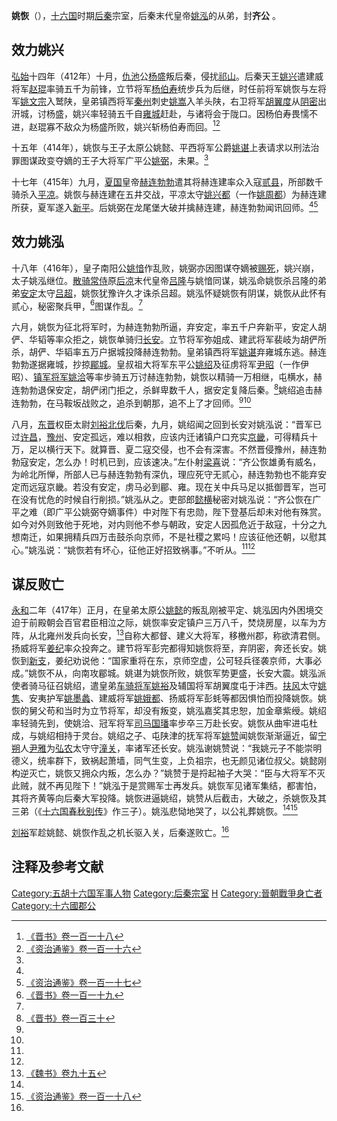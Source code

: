 {{Infobox Biography
| subject_name   = 姚恢
| image_name     = 
| image_size     = 
| image_caption  = 
| date_of_birth  = 4世纪
| place_of_birth = [[後秦|後秦]]
| date_of_death  = 417年
| place_of_death = [[後秦|後秦]]
| occupation     = [[後秦|後秦]]宗室
}}

'''姚恢'''（{{bd|4世纪||417年|catIdx=Y}}），[[十六国|十六国]]时期[[后秦|后秦]]宗室，后秦末代皇帝[[姚泓|姚泓]]的从弟，封'''齐公'''<!--可能是前代齐公[[姚崇_(后秦)|姚崇]]的儿子。-->。

== 效力姚兴 ==
[[弘始|弘始]]十四年（412年）十月，[[仇池|仇池]]公[[杨盛|杨盛]]叛后秦，侵扰[[祁山|祁山]]。后秦天王[[姚兴|姚兴]]遣建威将军[[赵琨|赵琨]]率骑五千为前锋，立节将军[[杨伯寿|杨伯寿]]统步兵为后继，时任前将军姚恢与左将军[[姚文宗|姚文宗]]入鹫陕，皇弟镇西将军[[秦州|秦州]]刺史[[姚嵩|姚嵩]]入羊头陕，右卫将军[[胡翼度|胡翼度]]从[[阴密|阴密]]出汧城，讨杨盛，姚兴率轻骑五千自[[雍城|雍城]]赶赴，与诸将会于陇口。因杨伯寿畏懦不进，赵琨寡不敌众为杨盛所败，姚兴斩杨伯寿而回。<ref name=BJ118>[[:s:晋书/卷118|《晋书》卷一百一十八]]</ref><ref name=ZZTJ116>[[:s:资治通鉴/卷116|《资治通鉴》卷一百一十六]]</ref>

十五年（414年），姚恢与王子太原公姚懿、平西将军公爵[[姚谌|姚谌]]上表请求以刑法治罪图谋政变夺嫡的王子大将军广平公[[姚弼|姚弼]]，未果。<ref name=BJ118/>

十七年（415年）九月，[[夏_(十六国)|夏国]]皇帝[[赫连勃勃|赫连勃勃]]遣其将赫连建率众入寇[[贰县|贰县]]，所部数千骑杀入[[平凉|平凉]]。姚恢与赫连建在五井交战，平凉太守[[姚兴都|姚兴都]]（一作[[姚周都|姚周都]]）为赫连建所获，夏军遂入[[新平|新平]]。后姚弼在龙尾堡大破并擒赫连建，赫连勃勃闻讯回师。<ref name=BJ118/><ref name=ZZTJ117>[[:s:资治通鉴/卷117|《资治通鉴》卷一百一十七]]</ref>

== 效力姚泓 ==
十八年（416年），皇子南阳公[[姚愔|姚愔]]作乱败，姚弼亦因图谋夺嫡被[[赐死|赐死]]，姚兴崩，太子姚泓继位。[[散骑常侍|散骑常侍]]原[[后凉|后凉]]末代皇帝[[吕隆|吕隆]]与姚愔同谋，姚泓命姚恢杀吕隆的弟弟[[安定郡|安定]]太守[[吕超_(后凉)|吕超]]，姚恢犹豫许久才诛杀吕超。姚泓怀疑姚恢有阴谋，姚恢从此怀有贰心，秘密聚兵甲，<ref name=BJ119>[[:s:晋书/卷119|《晋书》卷一百一十九]]</ref>图谋作乱。<ref name=ZZTJ117/>

六月，姚恢为征北将军时，为赫连勃勃所逼，弃安定，率五千户奔新平，安定人胡俨、华韬等率众拒之，姚恢单骑归[[长安|长安]]。立节将军弥姐成、建武将军裴岐为胡俨所杀，胡俨、华韬率五万户据城投降赫连勃勃。皇弟镇西将军[[姚谌|姚谌]]弃雍城东逃。赫连勃勃遂据雍城，抄掠[[郿城|郿城]]。皇叔祖大将军东平公[[姚绍_(后秦)|姚绍]]及征虏将军[[尹昭|尹昭]]（一作伊昭）、[[镇军将军|镇军将军]][[姚洽|姚洽]]等率步骑五万讨赫连勃勃，姚恢以精骑一万相继，屯横水，赫连勃勃退保安定，胡俨闭门拒之，杀鲜卑数千人，据安定复降后秦。<ref>[[:s:晋书/卷130|《晋书》卷一百三十]]</ref>姚绍追击赫连勃勃，在马鞍坂战败之，追杀到朝那，追不上了才回师。<ref name=ZZTJ117/><ref name=BJ119/>

八月，[[东晋|东晋]]权臣太尉[[刘裕北伐|刘裕北伐]]后秦，九月，姚绍闻之回到长安对姚泓说：“晋军已过[[许昌|许昌]]，[[豫州|豫州]]、安定孤远，难以相救，应该内迁诸镇户口充实[[京畿|京畿]]，可得精兵十万，足以横行天下。就算晋、夏二寇交侵，也不会有深害。不然晋侵豫州，赫连勃勃寇安定，怎么办！时机已到，应该速决。”左仆射[[梁喜|梁喜]]说：“齐公恢雄勇有威名，为岭北所惮，所部人已与赫连勃勃有深仇，理应死守无贰心，赫连勃勃也不能弃安定而远寇京畿。若没有安定，虏马必到郿、雍。现在关中兵马足以抵御晋军，岂可在没有忧危的时候自行削损。”姚泓从之。吏部郎[[懿横|懿横]]秘密对姚泓说：“齐公恢在广平之难（即广平公姚弼夺嫡事件）中对陛下有忠勋，陛下登基后却未对他有殊赏。如今对外则致他于死地，对内则他不参与朝政，安定人因孤危近于敌寇，十分之九想南迁，如果拥精兵四万击鼓杀向京师，不是社稷之累吗！应该征他还朝，以慰其心。”姚泓说：“姚恢若有坏心，征他正好招致祸事。”不听从。<ref name=ZZTJ117/><ref name=BJ119/>

== 谋反败亡 ==
[[永和_(姚泓)|永和]]二年（417年）正月，在皇弟太原公[[姚懿|姚懿]]的叛乱刚被平定、姚泓因内外困境交迫于前殿朝会百官君臣相泣之际，姚恢率安定镇户三万八千，焚烧房屋，以车为方阵，从北雍州发兵向长安，<ref name=WS95>[[:s:魏书/卷95|《魏书》卷九十五]]</ref>自称大都督、建义大将军，移檄州郡，称欲清君侧。扬威将军[[姜纪|姜纪]]率众投奔之。建节将军彭完都得知姚恢将至，弃阴密，奔还长安。姚恢到[[新支|新支]]，姜纪劝说他：“国家重将在东，京师空虚，公可轻兵径袭京师，大事必成。”姚恢不从，向南攻郿城。姚谌为姚恢所败，姚恢军势更盛，长安大震。姚泓派使者骑马征召姚绍，遣皇弟[[车骑将军|车骑将军]][[姚裕|姚裕]]及辅国将军胡翼度屯于沣西。[[扶风|扶风]]太守[[姚隽|姚隽]]、安夷护军[[姚墨蠡|姚墨蠡]]、建威将军[[姚娥都|姚娥都]]、扬威将军彭蚝等都因惧怕而投降姚恢。姚恢的舅父苟和当时为立节将军，却没有叛变，姚泓嘉奖其忠恕，加金章紫绶。姚绍率轻骑先到，使姚洽、冠军将军[[司马国璠|司马国璠]]率步卒三万赴长安。姚恢从曲牢进屯杜成，与姚绍相持于灵台。姚绍之子、屯陕津的抚军将军[[姚赞|姚赞]]闻姚恢渐渐逼近，留[[宁朔|宁朔]]人[[尹雅|尹雅]]为[[弘农|弘农]]太守守[[潼关|潼关]]，率诸军还长安。姚泓谢姚赞说：“我姚元子不能崇明德义，统率群下，致祸起萧墙，同气生变，上负祖宗，也无颜见诸位叔父。姚懿刚构逆灭亡，姚恢又拥众内叛，怎么办？”姚赞于是捋起袖子大哭：“臣与大将军不灭此贼，就不再见陛下！”姚泓于是赏赐军士再发兵。姚恢军见诸军集结，都害怕，其将齐黄等向后秦大军投降。姚恢进逼姚绍，姚赞从后截击，大破之，杀姚恢及其三弟（《[[十六国春秋别传|十六国春秋别传]]》作三子）。姚泓悲恸地哭了，以公礼葬姚恢。<ref name=BJ119/><ref>[[:s:资治通鉴/卷118|《资治通鉴》卷一百一十八]]</ref>

[[刘裕|刘裕]]军趁姚懿、姚恢作乱之机长驱入关，后秦遂败亡。<ref name=WS95/>

== 注释及参考文献 ==
{{reflist}}

{{DEFAULTSORT:Y}}
[[Category:五胡十六国军事人物|Category:五胡十六国军事人物]]
[[Category:后秦宗室|Category:后秦宗室]]
[[Category:姚姓|H]]
[[Category:晉朝戰爭身亡者|Category:晉朝戰爭身亡者]]
[[Category:十六國郡公|Category:十六國郡公]]